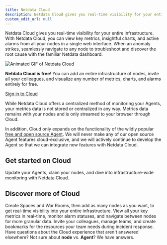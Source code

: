 ```yaml
---
title: Netdata Cloud
description: Netdata Cloud gives you real-time visibility for your entire infrastructure. With Netdata Cloud, you can view key metrics, insightful charts, and active alarms from all your nodes in a single web interface.
custom_edit_url: null
---
```



Netdata Cloud gives you real-time visibility for your entire infrastructure. With Netdata Cloud, you can view key metrics, insightful charts, and active alarms from all your nodes in a single web interface. When an anomaly strikes, seamlessly navigate to any node to troubleshoot and discover the root cause with the familiar Netdata dashboard.

![Animated GIF of Netdata Cloud](https://user-images.githubusercontent.com/1153921/80828986-1ebb3b00-8b9b-11ea-957f-2c8d0d009e44.gif)

**Netdata Cloud is free**! You can add an entire infrastructure of nodes, invite all your colleagues, and visualize any
number of metrics, charts, and alarms entirely for free.

<p><a href="https://app.netdata.cloud" className="button button--lg">Sign in to Cloud</a></p>

While Netdata Cloud offers a centralized method of monitoring your Agents, your metrics data is not stored or
centralized in any way. Metrics data remains with your nodes and is only streamed to your browser through Cloud. 

In addition, Cloud only expands on the functionality of the wildly popular [free and open source Agent](/docs/agent/).
We will never make any of our open source Agent features cloud-exclusive, and we will actively continue to develop the
Agent so that we can integrate new features with Netdata Cloud.

## Get started on Cloud

<Start>
  <StartBox href="/docs/cloud/get-started/" title="Get started guide" button="Read now">
    Update your Agents, claim your nodes, and dive into infrastructure-wide monitoring with Netdata Cloud.
  </StartBox>
</Start>

## Discover more of Cloud

<Discover>
  <DiscoverBox 
    href="/docs/cloud/organize/" 
    title="Organize">
    Create Spaces and War Rooms, then add as many nodes as you want, to get real-time visibility into your entire infrastructure.
  </DiscoverBox>
  <DiscoverBox 
    href="/docs/cloud/monitor/" 
    title="Monitor">
    View all your key metrics in real-time, monitor alarm statuses, and navigate between nodes for more granular data.
  </DiscoverBox>
  <DiscoverBox 
    href="/docs/cloud/collaborate/" 
    title="Collaborate">
    Invite your colleagues, manage teams, and create bookmarks for the resources your team needs during incident response.
  </DiscoverBox>
  <DiscoverBox 
    href="/docs/cloud/faq-glossary/" 
    title="FAQ &amp; glossary">
    Have questions about the Cloud experience that aren't answered elsewhere? Not sure about <strong>node</strong> vs. <strong>Agent</strong>? We have answers.
  </DiscoverBox>
</Discover>
